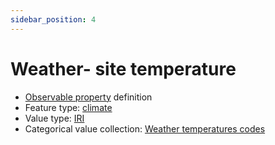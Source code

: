 ```yaml
---
sidebar_position: 4
---
```



# Weather- site temperature

- [Observable property](/viewers/dawe-vocabs?uri=https://linked.data.gov.au/def/test/dawe-cv/a30248c3-33ce-4ffe-8130-7b03aa4e5322) definition
- Feature type: [climate](http://linked.data.gov.au/def/tern-cv/6d40d71e-58cd-4f75-8304-40c01fe5f74c)
- Value type: [IRI](https://w3id.org/tern/ontologies/tern/IRI)
- Categorical value collection: [Weather temperatures codes](/viewers/dawe-vocabs?uri=https://linked.data.gov.au/def/test/dawe-cv/cd1530af-09a6-4666-98d5-580c0e65cf10)

<Example protocolModule="invertebrate-malaise-trapping" observableProperty="https://linked.data.gov.au/def/test/dawe-cv/a30248c3-33ce-4ffe-8130-7b03aa4e5322" />

